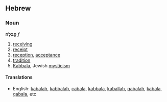 ==Hebrew==
===Noun===
'''קַבָּלָה''' ''f''

# [[receiving]]
# [[receipt]]
# [[reception]], [[acceptance]]
# [[tradition]]
# [[Kabbala]], Jewish [[mysticism]]

====Translations====
*English: [[kabalah]], [[kabbalah]], [[cabala]], [[kabbala]], [[kaballah]], [[qabalah]], [[kabala]], [[qabala]], etc